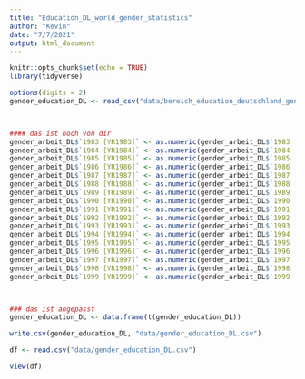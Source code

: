 ```yaml
---
title: "Education_DL_world_gender_statistics"
author: "Kevin"
date: "7/7/2021"
output: html_document
---
```


```r
knitr::opts_chunk$set(echo = TRUE)
library(tidyverse)
```


```r
options(digits = 2)
gender_education_DL <- read_csv("data/bereich_education_deutschland_gender_statistics.csv")



#### das ist noch von dir
gender_arbeit_DL$`1983 [YR1983]` <- as.numeric(gender_arbeit_DL$`1983 [YR1983]`)
gender_arbeit_DL$`1984 [YR1984]` <- as.numeric(gender_arbeit_DL$`1984 [YR1984]`)
gender_arbeit_DL$`1985 [YR1985]` <- as.numeric(gender_arbeit_DL$`1985 [YR1985]`)
gender_arbeit_DL$`1986 [YR1986]` <- as.numeric(gender_arbeit_DL$`1986 [YR1986]`)
gender_arbeit_DL$`1987 [YR1987]` <- as.numeric(gender_arbeit_DL$`1987 [YR1987]`)
gender_arbeit_DL$`1988 [YR1988]` <- as.numeric(gender_arbeit_DL$`1988 [YR1988]`) 
gender_arbeit_DL$`1989 [YR1989]` <- as.numeric(gender_arbeit_DL$`1989 [YR1989]`)
gender_arbeit_DL$`1990 [YR1990]` <- as.numeric(gender_arbeit_DL$`1990 [YR1990]`)
gender_arbeit_DL$`1991 [YR1991]` <- as.numeric(gender_arbeit_DL$`1991 [YR1991]`)
gender_arbeit_DL$`1992 [YR1992]` <- as.numeric(gender_arbeit_DL$`1992 [YR1992]`)
gender_arbeit_DL$`1993 [YR1993]` <- as.numeric(gender_arbeit_DL$`1993 [YR1993]`)
gender_arbeit_DL$`1994 [YR1994]` <- as.numeric(gender_arbeit_DL$`1994 [YR1994]`)
gender_arbeit_DL$`1995 [YR1995]` <- as.numeric(gender_arbeit_DL$`1995 [YR1995]`)
gender_arbeit_DL$`1996 [YR1996]` <- as.numeric(gender_arbeit_DL$`1996 [YR1996]`)
gender_arbeit_DL$`1997 [YR1997]` <- as.numeric(gender_arbeit_DL$`1997 [YR1997]`)
gender_arbeit_DL$`1998 [YR1998]` <- as.numeric(gender_arbeit_DL$`1998 [YR1998]`)
gender_arbeit_DL$`1999 [YR1999]` <- as.numeric(gender_arbeit_DL$`1999 [YR1999]`)



### das ist angepasst
gender_education_DL <- data.frame(t(gender_education_DL))

write.csv(gender_education_DL, "data/gender_education_DL.csv")

df <- read.csv("data/gender_education_DL.csv")

view(df)


```



